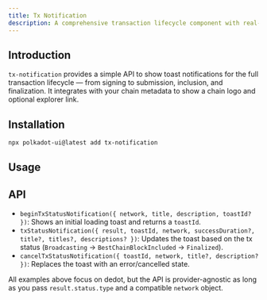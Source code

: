 ```yaml
---
title: Tx Notification
description: A comprehensive transaction lifecycle component with real-time status updates and block explorer integration.
---
```



## Introduction

`tx-notification` provides a simple API to show toast notifications for the full transaction lifecycle — from signing to submission, inclusion, and finalization. It integrates with your chain metadata to show a chain logo and optional explorer link.

## Installation

```bash
npx polkadot-ui@latest add tx-notification
```

## Usage

<TxNotificationDocs/>

## API

- `beginTxStatusNotification({ network, title, description, toastId? })`: Shows an initial loading toast and returns a `toastId`.
- `txStatusNotification({ result, toastId, network, successDuration?, title?, titles?, descriptions? })`: Updates the toast based on the tx status (`Broadcasting` → `BestChainBlockIncluded` → `Finalized`).
- `cancelTxStatusNotification({ toastId, network, title?, description? })`: Replaces the toast with an error/cancelled state.

All examples above focus on dedot, but the API is provider-agnostic as long as you pass `result.status.type` and a compatible `network` object.